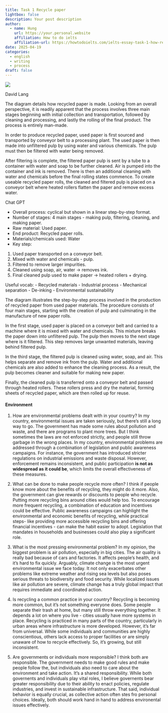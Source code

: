 ```yaml
---
title: Task 1 Recycle paper
lightbox: false
description: Your post description
author:
  - name: Hung
    url: https://your.personal.website
    affiliation: How to do ielts
    affiliation-url: https://howtodoielts.com/ielts-essay-task-1-how-recycled-paper-is-made/
date: 2025-04-19
categories:
  - english
  - writing
  - process
draft: false
---
```

![](Pasted%20image%2020250419165220.png)

David Lang

The diagram details how recycled paper is made. Looking from an overall perspective, it is readily apparent that the process involves three main stages beginning with initial collection and transportation, followed by cleaning and processing, and lastly the rolling of the final product. The process is entirely man-made.

In order to produce recycled paper, used paper is first sourced and transported by conveyor belt to a processing plant. The used paper is then made into unfiltered pulp by using water and various chemicals. The pulp must then be filtered with water being removed.

After filtering is complete, the filtered paper pulp is sent by a tube to a container with water and soap to be further cleaned. Air is pumped into the container and ink is removed. There is then an additional cleaning with water and chemicals before the final rolling states commence. To create useable recycled paper rolls, the cleaned and filtered pulp is placed on a conveyor belt where heated rollers flatten the paper and remove excess water.

Chat GPT

- Overall process: cyclical but shown in a linear step-by-step format.
- Number of stages: 4 main stages - making pulp, filtering, cleaning, and making paper.
- Raw material: Used paper.
- End product: Recycled paper rolls.
- Materials/chemicals used: Water
- Key step:
1. Used paper transported on a conveyor belt.
2. Mixed with water and chemicals - pulp.
3. Filtered to remove larger impurities.
4. Cleaned using soap, air, water -> removes ink.
5. Final cleaned pulp used to make paper -> heated rollers + drying.

Useful vocab:
- Recycled materials
- Industrial process
- Mechanical separation
- De-inking
- Environmental sustainability


The diagram illustrates the step-by-step process involved in the production of recycled paper from used paper materials. The procedure consists of four main stages, starting with the creation of pulp and culminating in the manufacture of new paper rolls.

In the first stage, used paper is placed on a conveyor belt and carried to a machine where it is mixed with water and chemicals. This mixture breaks the paper down into unfiltered pulp. The pulp then moves to the next stage where is it filtered. This step removes large unwanted materials, leaving behind filtered pulp.

In the third stage, the filtered pulp is cleaned using water, soap, and air. This helps separate and remove ink from the pulp. Water and additional chemicals are also added to enhance the cleaning process. As a result, the pulp becomes cleaner and suitable for making new paper.

Finally, the cleaned pulp is transferred onto a conveyor belt and passed through heated rollers. These rollers press and dry the material, forming sheets of recycled paper, which are then rolled up for reuse.



#### **Environment**

1. How are environmental problems dealt with in your country?
In my country, environmental issues are taken seriously, but there's still a long way to go. The government has made some rules about pollution and waste, and there are programs to plant more trees. But I think sometimes the laws are not enforced strictly, and people still throw garbage in the wrong places.
In my country, environmental problems are addressed through a combination of legislation and public awareness campaigns. For instance, the government has introduced stricter regulations on industrial emissions and waste disposal. However, enforcement remains inconsistent, and public participation __is not as widespread as it could be__, which limits the overall effectiveness of these measures.

2. What can be done to make people recycle more often?
   I think if people know more about the benefits of recycling, they might do it more. Also, the government can give rewards or discounts to people who recycle. Putting more recycling bins around cities would help too.
   To encourage more frequent recycling, a combination of education and incentives could be effective. Public awareness campaigns can highlight the environmental and economic benefits of recycling, while practical steps- like providing more accessible recycling bins and offering financial incentives - can make the habit easier to adopt. Legislation that mandates in households and businesses could also play a significant role.
3. What is the most pressing environmental problem?
   In my opinion, the biggest problem is air pollution, especially in big cities. The air quality is really bad because of cars and factories. It affects people's health, and it's hard to fix quickly.
   Arguably, climate change is the most urgent environmental issue we face today. It not only exacerbates other problems like extreme weather and rising sea levels but also poses serious threats to biodiversity and food security. While localized issues like air pollution are severe, climate change has a truly global impact that requires immediate and coordinated action.
4. Is recycling a common practice in your country?
   Recycling is becoming more common, but it's not something everyone does. Some people separate their trash at home, but many still throw everything together. It depends a lot on where you live - cities usually have more systems in place.
   Recycling is practiced in many parts of the country, particularly in urban areas where infrastructure is more developed. However, it's far from universal. While some individuals and communities are highly conscientious, others lack access to proper facilities or are simply unaware of how to recycle effectively. So, it's growing, but still inconsistent.
5. Are governments or individuals more responsible?
   I think both are responsible. The government needs to make good rules and make people follow the, but individuals also need to care about the environment and take action. It's a shared responsibility.
   While both governents and individuals play vital roles, I believe governents bear greater responsibility due to their ability to enact policies, regulate industries, and invest in sustainable infrastructure. That said, individual behavior is equally crucial, as collective action often stes fro personal choices. Ideally, both should work hand in hand to address environental issues effectively.



